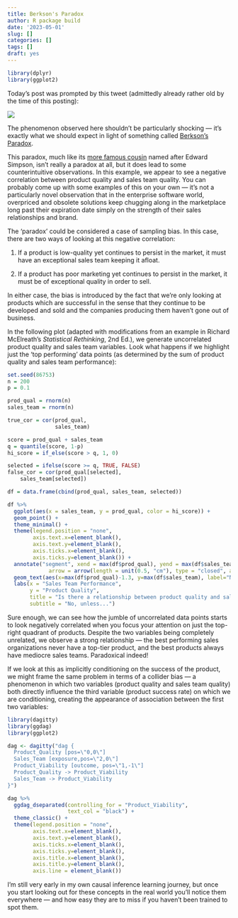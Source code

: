 ```yaml
---
title: Berkson's Paradox
author: R package build
date: '2023-05-01'
slug: []
categories: []
tags: []
draft: yes
---
```


```r
library(dplyr)
library(ggplot2)
```


Today's post was prompted by this tweet (admittedly already rather old by the time of this posting):

![](images/tweet_screenshot.png)

The phenomenon observed here shouldn't be particularly shocking --- it's exactly what we should expect in light of something called [Berkson's Paradox](https://en.wikipedia.org/wiki/Berkson%27s_paradox).

This paradox, much like its [more famous cousin](https://en.wikipedia.org/wiki/Simpson%27s_paradox) named after Edward Simpson, isn't really a paradox at all, but it does lead to some counterintuitive observations. In this example, we appear to see a negative correlation between product quality and sales team quality. You can probably come up with some examples of this on your own --- it's not a particularly novel observation that in the enterprise software world, overpriced and obsolete solutions keep chugging along in the marketplace long past their expiration date simply on the strength of their sales relationships and brand.

The 'paradox' could be considered a case of sampling bias. In this case, there are two ways of looking at this negative correlation:

1.  If a product is low-quality yet continues to persist in the market, it must have an exceptional sales team keeping it afloat.

2.  If a product has poor marketing yet continues to persist in the market, it must be of exceptional quality in order to sell.

In either case, the bias is introduced by the fact that we're only looking at products which are successful in the sense that they continue to be developed and sold and the companies producing them haven't gone out of business.

In the following plot (adapted with modifications from an example in Richard McElreath's *Statistical Rethinking*, 2nd Ed.), we generate uncorrelated product quality and sales team variables. Look what happens if we highlight just the 'top performing' data points (as determined by the sum of product quality and sales team performance):  

```r
set.seed(86753)
n = 200
p = 0.1

prod_qual = rnorm(n)
sales_team = rnorm(n)

true_cor = cor(prod_qual,
               sales_team)

score = prod_qual + sales_team
q = quantile(score, 1-p)
hi_score = if_else(score > q, 1, 0)

selected = ifelse(score >= q, TRUE, FALSE)
false_cor = cor(prod_qual[selected],
    sales_team[selected])

df = data.frame(cbind(prod_qual, sales_team, selected))

df %>%
  ggplot(aes(x = sales_team, y = prod_qual, color = hi_score)) +
  geom_point() +
  theme_minimal() +
  theme(legend.position = "none",
        axis.text.x=element_blank(),
        axis.text.y=element_blank(),
        axis.ticks.x=element_blank(),
        axis.ticks.y=element_blank()) +
  annotate("segment", xend = max(df$prod_qual), yend = max(df$sales_team)-3, x = max(df$prod_qual)-3, y = max(df$sales_team) ,
             arrow = arrow(length = unit(0.5, "cm"), type = "closed", angle = 45), color = 'blue') +
  geom_text(aes(x=max(df$prod_qual)-1.3, y=max(df$sales_team), label="Negative correlation introduced by selection bias"), color='blue', size=4) +
  labs(x = "Sales Team Performance",
       y = "Product Quality",
       title = "Is there a relationship between product quality and sales team performance?",
       subtitle = "No, unless...")
```

Sure enough, we can see how the jumble of uncorrelated data points starts to look negatively correlated when you focus your attention on just the top-right quadrant of products. Despite the two variables being completely unrelated, we observe a strong relationship --- the best performing sales organizations never have a top-tier product, and the best products always have mediocre sales teams. Paradoxical indeed! 

If we look at this as implicitly conditioning on the success of the product, we might frame the same problem in terms of a collider bias --- a phenomenon in which two variables (product quality and sales team quality) both directly influence the third variable (product success rate) on which we are conditioning, creating the appearance of association between the first two variables:

```r
library(dagitty)
library(ggdag)
library(ggplot2)

dag <- dagitty("dag {
  Product_Quality [pos=\"0,0\"]
  Sales_Team [exposure,pos=\"2,0\"]
  Product_Viability [outcome, pos=\"1,-1\"]
  Product_Quality -> Product_Viability
  Sales_Team -> Product_Viability
}")

dag %>%
  ggdag_dseparated(controlling_for = "Product_Viability",
                   text_col = "black") +
  theme_classic() +
  theme(legend.position = "none",
        axis.text.x=element_blank(),
        axis.text.y=element_blank(),
        axis.ticks.x=element_blank(),
        axis.ticks.y=element_blank(),
        axis.title.x=element_blank(),
        axis.title.y=element_blank(),
        axis.line = element_blank())
```

I'm still very early in my own causal inference learning journey, but once you start looking out for these concepts in the real world you'll notice them everywhere --- and how easy they are to miss if you haven't been trained to spot them.